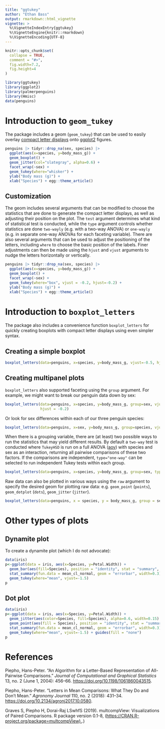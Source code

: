 ```yaml
---
title: "ggtukey"
author: "Ethan Bass"
output: rmarkdown::html_vignette
vignette: >
  %\VignetteIndexEntry{ggtukey}
  %\VignetteEngine{knitr::rmarkdown}
  %\VignetteEncoding{UTF-8}
---
```


```r
knitr::opts_chunk$set(
  collapse = TRUE,
  comment = "#>",
  fig.width=7.2,
  fig.height=4
)
```

```r
library(ggtukey)
library(ggplot2)
library(palmerpenguins)
library(Hmisc)
data(penguins)
```

# Introduction to `geom_tukey`

The package includes a geom (`geom_tukey`) that can be used to easily overlay [compact letter displays](https://en.wikipedia.org/wiki/Compact_letter_display) onto [ggplot2](https://ggplot2.tidyverse.org/) figures.

```r
penguins |> tidyr::drop_na(sex, species) |> 
  ggplot(aes(x=species, y=body_mass_g)) +
  geom_boxplot() + 
  geom_jitter(col="slategray", alpha=0.6) +
  facet_wrap(~sex) +
  geom_tukey(where="whisker") +
  ylab("Body mass (g)") +
  xlab("Species") + egg::theme_article()
```

## Customization

The geom includes several arguments that can be modified to choose the statistics that are done to generate the compact letter displays, as well as adjusting their position on the plot. The `test` argument determines what kind of statistical test is conducted, while the `type` argument controls whether statistics are done `two-wayly` (e.g. with a two-way ANOVA) or `one-wayly` (e.g. in separate one-way ANOVAs for each faceting variable). There are also several arguments that can be used to adjust the positioning of the letters, including `where` to choose the basic position of the labels. Finer adjustments can then be made using the `hjust` and `vjust` arguments to nudge the letters horizontally or vertically.

```r
penguins |> tidyr::drop_na(sex, species) |> 
  ggplot(aes(x=species, y=body_mass_g)) +
  geom_boxplot() + 
  facet_wrap(~sex) +
  geom_tukey(where="box", vjust = -0.2, hjust=-0.2) +
  ylab("Body mass (g)") +
  xlab("Species") + egg::theme_article()
```

# Introduction to `boxplot_letters`

The package also includes a convenience function `boxplot_letters` for quickly creating boxplots with compact letter displays using even simpler syntax.

## Creating a simple boxplot

```r
boxplot_letters(data=penguins, x=species, y=body_mass_g, vjust=-0.5, hjust=-0.3, type="two-way")
```

## Creating multipanel plots

`boxplot_letters` also supported faceting using the `group` argument. For example, we might want to break our penguin data down by sex:

```r
boxplot_letters(data=penguins, x=species, y=body_mass_g, group=sex, vjust=-0.5, 
                hjust = -0.2)
```

Or look for sex differences within each of our three penguin species:

```r
boxplot_letters(data=penguins, x=sex, y=body_mass_g, group=species, vjust=-0.5, hjust=-0.2)
```

When there is a grouping variable, there are (at least) two possible ways to run the statistics that may yield different results. By default a `two-way` test is conducted where `TukeyHSD` is run on a full ANOVA ([aov](https://www.rdocumentation.org/packages/stats/versions/3.6.2/topics/aov)) with species and sex as an interaction, returning all pairwise comparisons of these two factors. If the comparisons are independent, `type="one-way"` can be selected to run independent Tukey tests within each group.

```r
boxplot_letters(data=penguins, x=species, y=body_mass_g, group=sex, type="one-way", vjust=-0.5, hjust=-0.2)
```

Raw data can also be plotted in various ways using the `raw` argument to specify the desired geom for plotting raw data: e.g. `geom_point` (`points`), `geom_dotplot` (`dots`), `geom_jitter` (`jitter`).

```r
boxplot_letters(data=penguins, x = species, y = body_mass_g, group = sex, vjust = -0.5, hjust=-0.2, raw = "jitter", alpha=0.6, pt_col=species)
```

# Other types of plots

## Dynamite plot

To create a dynamite plot (which I do not advocate):

```r
data(iris)
p<-ggplot(data = iris, aes(x=Species, y=Petal.Width)) +
  geom_bar(aes(fill=Species), position = "identity", stat = "summary", fun = "mean", width=0.6) +
  stat_summary(fun.data = mean_cl_normal, geom = "errorbar", width=0.3) + 
  geom_tukey(where="mean", vjust=-1.5)
p
```

## Dot plot

```r
data(iris)
p<-ggplot(data = iris, aes(x=Species, y=Petal.Width)) +
  geom_jitter(aes(color=Species, fill=Species), alpha=0.6, width=0.15) +
  geom_point(aes(fill = Species), position = "identity", stat = "summary", fun = "mean") +
  stat_summary(fun.data = mean_cl_normal, geom = "errorbar", width=0.3) + 
  geom_tukey(where="mean", vjust=-1.5) + guides(fill = "none")
p
```

# References

Piepho, Hans-Peter. "An Algorithm for a Letter-Based Representation of All-Pairwise Comparisons." *Journal of Computational and Graphical Statistics* 13, no. 2 (June 1, 2004): 456--66. <https://doi.org/10.1198/1061860043515>.

Piepho, Hans-Peter. "Letters in Mean Comparisons: What They Do and Don't Mean." *Agronomy Journal* 110, no. 2 (2018): 431--34. <https://doi.org/10.2134/agronj2017.10.0580>.

Graves S, Piepho H, Dorai-Raj LSwhfS (2019). multcompView: Visualizations of Paired Comparisons. R package version 0.1-8, ([https://CRAN.R-project.org/package=multcompView).](https://CRAN.R-project.org/package=multcompView).)
